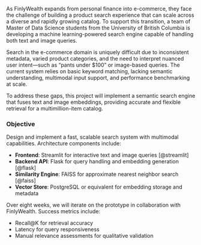 As FinlyWealth expands from personal finance into e-commerce, they face the challenge of building a product search experience that can scale across a diverse and rapidly growing catalog. To support this transition, a team of Master of Data Science students from the University of British Columbia is developing a machine learning-powered search engine capable of handling both text and image queries.

Search in the e-commerce domain is uniquely difficult due to inconsistent metadata, varied product categories, and the need to interpret nuanced user intent—such as “pants under $100” or image-based queries. The current system relies on basic keyword matching, lacking semantic understanding, multimodal input support, and performance benchmarking at scale.

To address these gaps, this project will implement a semantic search engine that fuses text and image embeddings, providing accurate and flexible retrieval for a multimillion-item catalog.

### Objective

Design and implement a fast, scalable search system with multimodal capabilities. Architecture components include:

- **Frontend**: Streamlit for interactive text and image queries [@streamlit]
- **Backend API**: Flask for query handling and embedding generation [@flask]
- **Similarity Engine**: FAISS for approximate nearest neighbor search [@faiss]
- **Vector Store**: PostgreSQL or equivalent for embedding storage and metadata

Over eight weeks, we will iterate on the prototype in collaboration with FinlyWealth. Success metrics include:

- Recall@K for retrieval accuracy
- Latency for query responsiveness
- Manual relevance assessments for qualitative validation